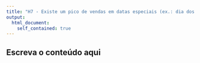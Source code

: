 ```yaml
---
title: "H7 - Existe um pico de vendas em datas especiais (ex.: dia dos namorados, natal, black friday)"
output: 
  html_document:
    self_contained: true
---
```


## Escreva o conteúdo aqui
